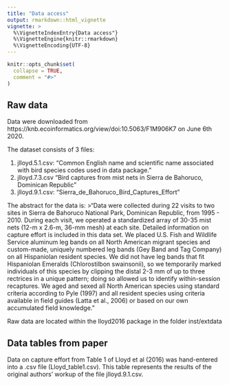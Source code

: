 ```yaml
---
title: "Data access"
output: rmarkdown::html_vignette
vignette: >
  %\VignetteIndexEntry{Data access"}
  %\VignetteEngine{knitr::rmarkdown}
  %\VignetteEncoding{UTF-8}
---
```


```r
knitr::opts_chunk$set(
  collapse = TRUE,
  comment = "#>"
)
```

## Raw data

Data were downloaded from https://knb.ecoinformatics.org/view/doi:10.5063/F1M906K7 on June 6th 2020.

The dataset consists of 3 files:

1. jlloyd.5.1.csv: "Common English name and scientific name associated with bird species codes used in data package."
1. jlloyd.7.3.csv "Bird captures from mist nets in Sierra de Bahoruco, Dominican Republic"
1. jlloyd.9.1.csv: "Sierra_de_Bahoruco_Bird_Captures_Effort"


The abstract for the data is:
>"Data were collected during 22 visits to two sites in Sierra de Bahoruco National Park, Dominican Republic, from 1995 - 2010. During each visit, we operated a standardized array of 30-35 mist nets (12-m x 2.6-m, 36-mm mesh) at each site. Detailed information on capture effort is included in this data set. We placed U.S. Fish and Wildlife Service aluminum leg bands on all North American migrant species and custom-made, uniquely numbered leg bands (Gey Band and Tag Company) on all Hispaniolan resident species. We did not have leg bands that fit Hispaniolan Emeralds (Chlorostilbon swainsonii), so we temporarily marked individuals of this species by clipping the distal 2-3 mm of up to three rectrices in a unique pattern; doing so allowed us to identify within-session recaptures. We aged and sexed all North American species using standard criteria according to Pyle (1997) and all resident species using criteria available in field guides (Latta et al., 2006) or based on our own accumulated field knowledge."

Raw data are located within the lloyd2016 package in the folder inst/extdata

## Data tables from paper

Data on capture effort from Table 1 of Lloyd et al (2016) was hand-entered into a .csv file (Lloyd_table1.csv).  This table represents the results of the original authors' workup of the file jlloyd.9.1.csv.


